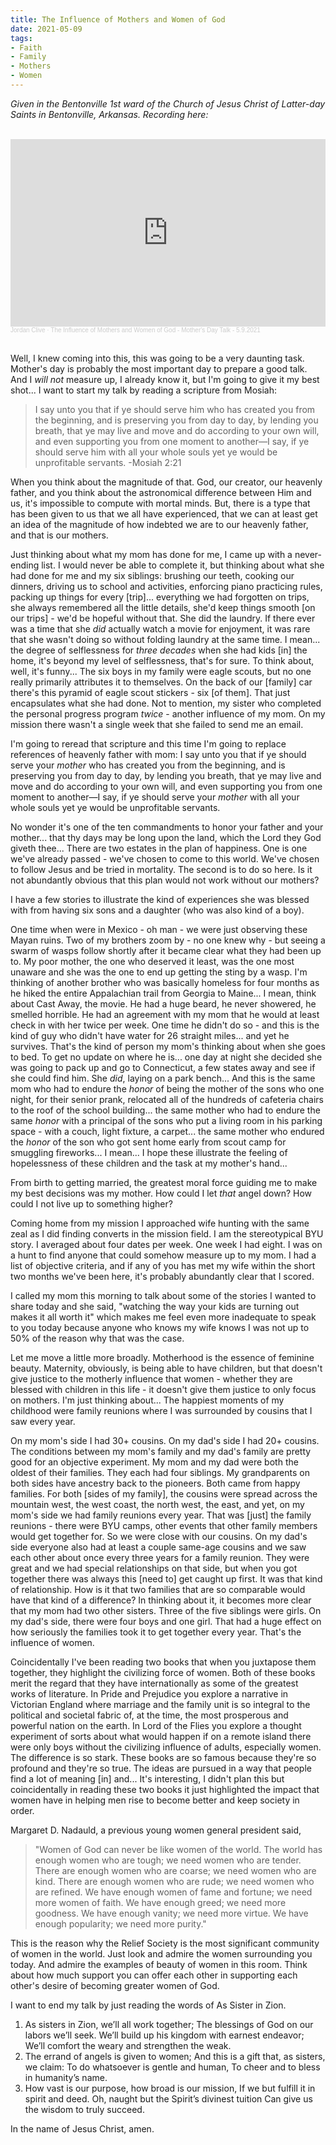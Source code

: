 ```yaml
---
title: The Influence of Mothers and Women of God
date: 2021-05-09
tags:
- Faith
- Family
- Mothers
- Women
---
```


*Given in the Bentonville 1st ward of the Church of Jesus Christ of Latter-day Saints in Bentonville, Arkansas. Recording here:*

<br />

<iframe width="100%" height="300" scrolling="no" frameborder="no" allow="autoplay" src="https://w.soundcloud.com/player/?url=https%3A//api.soundcloud.com/tracks/1214698873&color=%23ff5500&auto_play=false&hide_related=false&show_comments=true&show_user=true&show_reposts=false&show_teaser=true&visual=true"></iframe><div style="font-size: 10px; color: #cccccc;line-break: anywhere;word-break: normal;overflow: hidden;white-space: nowrap;text-overflow: ellipsis; font-family: Interstate,Lucida Grande,Lucida Sans Unicode,Lucida Sans,Garuda,Verdana,Tahoma,sans-serif;font-weight: 100;"><a href="https://soundcloud.com/jclive5" title="Jordan Clive" target="_blank" style="color: #cccccc; text-decoration: none;">Jordan Clive</a> · <a href="https://soundcloud.com/jclive5/mothers-day-talk-592021" title="The Influence of Mothers and Women of God - Mother&#x27;s Day Talk - 5.9.2021" target="_blank" style="color: #cccccc; text-decoration: none;">The Influence of Mothers and Women of God - Mother&#x27;s Day Talk - 5.9.2021</a></div>

<br />

Well, I knew coming into this, this was going to be a very daunting task. Mother's day is probably the most important day to prepare a good talk. And I *will not* measure up, I already know it, but I'm going to give it my best shot... I want to start my talk by reading a scripture from Mosiah:

<blockquote>
I say unto you that if ye should serve him who has created you from the beginning, and is preserving you from day to day, by lending you breath, that ye may live and move and do according to your own will, and even supporting you from one moment to another—I say, if ye should serve him with all your whole souls yet ye would be unprofitable servants.
-Mosiah 2:21
</blockquote>

When you think about the magnitude of that. God, our creator, our heavenly father, and you think about the astronomical difference between Him and us, it's impossible to compute with mortal minds. But, there is a type that has been given to us that we all have experienced, that we can at least get an idea of the magnitude of how indebted we are to our heavenly father, and that is our mothers.

Just thinking about what my mom has done for me, I came up with a never-ending list. I would never be able to complete it, but thinking about what she had done for me and my six siblings: brushing our teeth, cooking our dinners, driving us to school and activities, enforcing piano practicing rules, packing up things for every [trip]... everything we had forgotten on trips, she always remembered all the little details, she'd keep things smooth [on our trips] - we'd be hopeful without that. She did the laundry. If there ever was a time that she *did* actually watch a movie for enjoyment, it was rare that she wasn't doing so without folding laundry at the same time. I mean... the degree of selflessness for *three decades* when she had kids [in] the home, it's beyond my level of selflessness, that's for sure. To think about, well, it's funny... The six boys in my family were eagle scouts, but no one really primarily attributes it to themselves. On the back of our [family] car there's this pyramid of eagle scout stickers - six [of them]. That just encapsulates what she had done. Not to mention, my sister who completed the personal progress program *twice* - another influence of my mom. On my mission there wasn't a single week that she failed to send me an email.

I'm going to reread that scripture and this time I'm going to replace references of heavenly father with mom: I say unto you that if ye should serve your *mother* who has created you from the beginning, and is preserving you from day to day, by lending you breath, that ye may live and move and do according to your own will, and even supporting you from one moment to another—I say, if ye should serve your *mother* with all your whole souls yet ye would be unprofitable servants.

No wonder it's one of the ten commandments to honor your father and your mother... that thy days may be long upon the land, which the Lord they God giveth thee... There are two estates in the plan of happiness. One is one we've already passed - we've chosen to come to this world. We've chosen to follow Jesus and be tried in mortality. The second is to do so here. Is it not abundantly obvious that this plan would not work without our mothers?

I have a few stories to illustrate the kind of experiences she was blessed with from having six sons and a daughter (who was also kind of a boy).

One time when were in Mexico - oh man - we were just observing these Mayan ruins. Two of my brothers zoom by - no one knew why - but seeing a swarm of wasps follow shortly after it became clear what they had been up to. My poor mother, the one who deserved it least, was the one most unaware and she was the one to end up getting the sting by a wasp. I'm thinking of another brother who was basically homeless for four months as he hiked the entire Appalachian trail from Georgia to Maine... I mean, think about Cast Away, the movie. He had a huge beard, he never showered, he smelled horrible. He had an agreement with my mom that he would at least check in with her twice per week. One time he didn't do so - and this is the kind of guy who didn't have water for 26 straight miles... and yet he survives. That's the kind of person my mom's thinking about when she goes to bed. To get no update on where he is... one day at night she decided she was going to pack up and go to Connecticut, a few states away and see if she could find him. She *did*, laying on a park bench... And this is the same mom who had to endure the *honor*  of being the mother of the sons who one night, for their senior prank, relocated all of the hundreds of cafeteria chairs to the roof of the school building... the same mother who had to endure the same *honor* with a principal of the sons who put a living room in his parking space - with a couch, light fixture, a carpet... the same mother who endured the *honor* of the son who got sent home early from scout camp for smuggling fireworks... I mean... I hope these illustrate the feeling of hopelessness of these children and the task at my mother's hand...

From birth to getting married, the greatest moral force guiding me to make my best decisions was my mother. How could I let *that* angel down? How could I not live up to something higher?

Coming home from my mission I approached wife hunting with the same zeal as I did finding converts in the mission field. I am the stereotypical BYU story. I averaged about four dates per week. One week I had eight. I was on a hunt to find anyone that could somehow measure up to my mom. I had a list of objective criteria, and if any of you has met my wife within the short two months we've been here, it's probably abundantly clear that I scored.

I called my mom this morning to talk about some of the stories I wanted to share today and she said, "watching the way your kids are turning out makes it all worth it" which makes me feel even more inadequate to speak to you today because anyone who knows my wife knows I was not up to 50% of the reason why that was the case.

Let me move a little more broadly. Motherhood is the essence of feminine beauty. Maternity, obviously, is being able to have children, but that doesn't give justice to the motherly influence that women - whether they are blessed with children in this life - it doesn't give them justice to only focus on mothers. I'm just thinking about... The happiest moments of my childhood were family reunions where I was surrounded by cousins that I saw every year.

On my mom's side I had 30+ cousins. On my dad's side I had 20+ cousins. The conditions between my mom's family and my dad's family are pretty good for an objective experiment. My mom and my dad were both the oldest of their families. They each had four siblings. My grandparents on both sides have ancestry back to the pioneers. Both came from happy families. For both [sides of my family], the cousins were spread across the mountain west, the west coast, the north west, the east, and yet, on my mom's side we had family reunions every year. That was [just] the family reunions - there were BYU camps, other events that other family members would get together for. So we were close with our cousins. On my dad's side everyone also had at least a couple same-age cousins and we saw each other about once every three years for a family reunion. They were great and we had special relationships on that side, but when you got together there was always this [need to] get caught up first. It was that kind of relationship. How is it that two families that are so comparable would have that kind of a difference? In thinking about it, it becomes more clear that my mom had two other sisters. Three of the five siblings were girls. On my dad's side, there were four boys and one girl. That had a huge effect on how seriously the families took it to get together every year. That's the influence of women.

Coincidentally I've been reading two books that when you juxtapose them together, they highlight the civilizing force of women. Both of these books merit the regard that they have internationally as some of the greatest works of literature. In Pride and Prejudice you explore a narrative in Victorian England where marriage and the family unit is so integral to the political and societal fabric of, at the time, the most prosperous and powerful nation on the earth. In Lord of the Flies you explore a thought experiment of sorts about what would happen if on a remote island there were only boys without the civilizing influence of adults, especially women. The difference is so stark. These books are so famous because they're so profound and they're so true. The ideas are pursued in a way that people find a lot of meaning [in] and... It's interesting, I didn't plan this but coincidentally in reading these two books it just highlighted the impact that women have in helping men rise to become better and keep society in order.

Margaret D. Nadauld, a previous young women general president said, 
<blockquote>
"Women of God can never be like women of the world.
The world has enough women who are tough; we need women who are tender.
There are enough women who are coarse; we need women who are kind.
There are enough women who are rude; we need women who are refined.
We have enough women of fame and fortune; we need more women of faith.
We have enough greed; we need more goodness.
We have enough vanity; we need more virtue.
We have enough popularity; we need more purity."
</blockquote>

This is the reason why the Relief Society is the most significant community of women in the world. Just look and admire the women surrounding you today. And admire the examples of beauty of women in this room. Think about how much support you can offer each other in supporting each other's desire of becoming greater women of God.

I want to end my talk by just reading the words of As Sister in Zion.

1. As sisters in Zion, we’ll all work together;
   	The blessings of God on our labors we’ll seek.
   	We’ll build up his kingdom with earnest endeavor;
   	We’ll comfort the weary and strengthen the weak.
2. The errand of angels is given to women;
   	And this is a gift that, as sisters, we claim:
   	To do whatsoever is gentle and human,
   	To cheer and to bless in humanity’s name.
3. How vast is our purpose, how broad is our mission,
   	If we but fulfill it in spirit and deed.
   	Oh, naught but the Spirit’s divinest tuition
   	Can give us the wisdom to truly succeed.
	
In the name of Jesus Christ, amen.